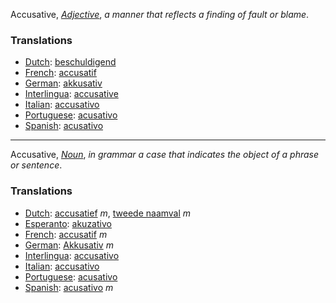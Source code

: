 Accusative, ''[[Adjective]]'', ''a manner that reflects a finding of fault or blame''. 
===Translations===
*[[Dutch]]: [[beschuldigend]]
*[[French]]: [[accusatif]]
*[[German]]: [[akkusativ]]
*[[Interlingua]]: [[accusative]]
*[[Italian]]: [[accusativo]]
*[[Portuguese]]: [[acusativo]]
*[[Spanish]]: [[acusativo]]
----

Accusative, ''[[Noun]]'', ''in grammar a case that indicates the object of a phrase or sentence''. 
===Translations===
*[[Dutch]]: [[accusatief]] ''m'', [[tweede naamval]] ''m''
*[[Esperanto]]: [[akuzativo]]
*[[French]]: [[accusatif]] ''m''
*[[German]]: [[Akkusativ]] ''m''
*[[Interlingua]]: [[accusativo]]
*[[Italian]]: [[accusativo]]
*[[Portuguese]]: [[acusativo]]
*[[Spanish]]: [[acusativo]] ''m''